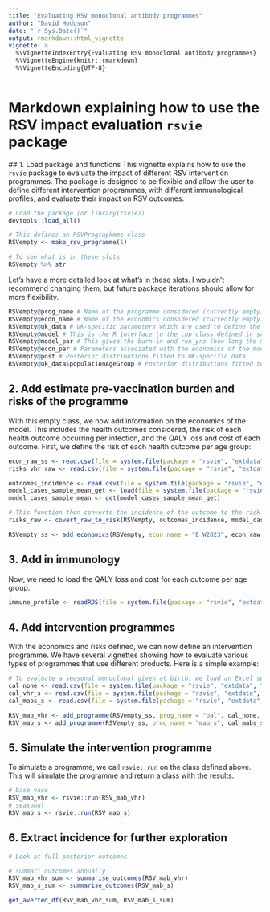 ```yaml
---
title: "Evaluating RSV monoclonal antibody programmes"
author: "David Hodgson"
date: "`r Sys.Date()`"
output: rmarkdown::html_vignette
vignette: >
  %\VignetteIndexEntry{Evaluating RSV monoclonal antibody programmes}
  %\VignetteEngine{knitr::rmarkdown}
  %\VignetteEncoding{UTF-8}
---
```


# Markdown explaining how to use the RSV impact evaluation `rsvie` package

## 1. Load package and functions
This vignette explains how to use the `rsvie` package to evaluate the impact of different RSV intervention programmes. The package is designed to be flexible and allow the user to define different intervention programmes, with different immunological profiles, and evaluate their impact on RSV outcomes.


```r

# Load the package (or library(rsvie))
devtools::load_all()

# This defines an RSVPrograpkmme class
RSVempty <- make_rsv_programme(1)

# To see what is in these slots 
RSVempty %>% str

```

Let's have a more detailed look at what's in these slots. I wouldn't recommend changing them, but future package iterations should allow for more flexibility. 

```r

RSVempty@prog_name # Name of the programme considered (currently empty)
RSVempty@econ_name # Name of the economics considered (currently empty)
RSVempty@uk_data # UK-specific parameters which are used to define the model (RSVempty@model is copied from this)
RSVempty@model # This is the R interface to the cpp class defined in src/RunIntervention.cpp
RSVempty@model_par # This gives the burn-in and run_yrs (how long the model is run for after bur-in). 
RSVempty@econ_par # Parameters associated with the economics of the model, time_horizon is currently set to 10 years, and the discount rate is 3.5%
RSVempty@post # Posterior distributions fitted to UK-specific data
RSVempty@uk_data$populationAgeGroup # Posterior distributions fitted to UK-specific data

```

## 2. Add estimate pre-vaccination burden and risks of the programme

With this empty class, we now add information on the economics of the model. This includes the health outcomes considered, the risk of each health outcome occurring per infection, and the QALY loss and cost of each outcome.
First, we define the risk of each health outcome per age group:

```r

econ_raw_ss <- read.csv(file = system.file(package = "rsvie", "extdata", "econ", "econ_pars_ss.csv")) 
risks_vhr_raw <- read.csv(file = system.file(package = "rsvie", "extdata", "econ",  "outcome_risks_vhr.csv"))

outcomes_incidence <- read.csv(file = system.file(package = "rsvie", "extdata", "econ", "outcomes_incidence.csv"))
model_cases_sample_mean_get <- load(file = system.file(package = "rsvie", "extdata", "model_cases_sample_mean.RData"))
model_cases_sample_mean <- get(model_cases_sample_mean_get)

# This function then converts the incidence of the outcome to the risk per infection
risks_raw <- covert_raw_to_risk(RSVempty, outcomes_incidence, model_cases_sample_mean)

RSVempty_ss <- add_economics(RSVempty, econ_name = "E_W2023", econ_raw_ss, risks_raw, risks_vhr_raw)

```

## 3. Add in immunology

Now, we need to load the QALY loss and cost for each outcome per age group. 

```r

immune_profile <- readRDS(file = system.file(package = "rsvie", "extdata", "efficacies", "immune_profiles_unbound.RDS"))

```


## 4. Add intervention programmes

With the economics and risks defined, we can now define an intervention programme. We have several vignettes showing how to evaluate various types of programmes that use different products. Here is a simple example:

```r

# To evaluate a seasonal monoclonal given at birth, we load an Excel spreadsheet such as:
cal_none <- read.csv(file = system.file(package = "rsvie", "extdata", "calendars", "cal_none.csv")) 
cal_vhr_s <- read.csv(file = system.file(package = "rsvie", "extdata", "calendars", "cal_vhr_s.csv")) 
cal_mabs_s <- read.csv(file = system.file(package = "rsvie", "extdata", "calendars", "cal_mabs_s.csv")) 

RSV_mab_vhr <- add_programme(RSVempty_ss, prog_name = "pal", cal_none, cal_vhr_s, immune_profile$mabs_vhr)
RSV_mab_s <- add_programme(RSVempty_ss, prog_name = "mab_s", cal_mabs_s, cal_vhr_s, immune_profile$mabs)


```



## 5. Simulate the intervention programme

To simulate a programme, we call `rsvie::run` on the class defined above. This will simulate the programme and return a class with the results.

```r

# base vase
RSV_mab_vhr <- rsvie::run(RSV_mab_vhr)
# seasonal
RSV_mab_s <- rsvie::run(RSV_mab_s)

```

## 6. Extract incidence for further exploration 

```r

# Look at full posterior outcomes

# summari outcomes annually
RSV_mab_vhr_sum <- summarise_outcomes(RSV_mab_vhr)
RSV_mab_s_sum <- summarise_outcomes(RSV_mab_s)

get_averted_df(RSV_mab_vhr_sum, RSV_mab_s_sum)

```